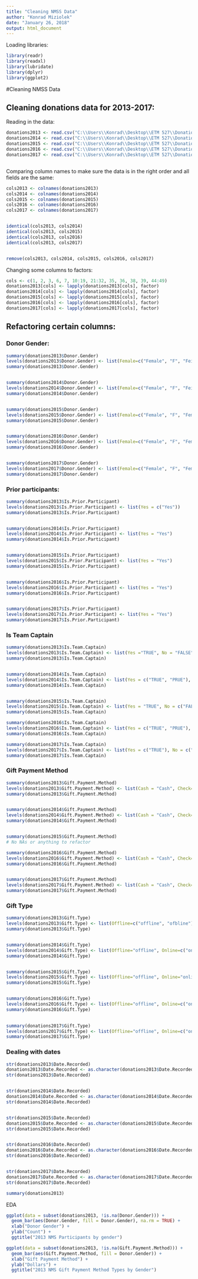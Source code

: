 ---
title: "Cleaning NMSS Data"
author: "Konrad Miziolek"
date: "January 26, 2018"
output: html_document
---

Loading libraries: 
```{r}
library(readr)
library(readxl)
library(lubridate)
library(dplyr)
library(ggplot2)
```

#Cleaning NMSS Data

## Cleaning donations data for 2013-2017: 

Reading in the data:

```{r}
donations2013 <- read.csv("C:\\Users\\Konrad\\Desktop\\ETM 527\\Donations\\2013 Bike Donations.csv")
donations2014 <- read.csv("C:\\Users\\Konrad\\Desktop\\ETM 527\\Donations\\2014 Bike Donations.csv")
donations2015 <- read.csv("C:\\Users\\Konrad\\Desktop\\ETM 527\\Donations\\2015 Bike Donations.csv")
donations2016 <- read.csv("C:\\Users\\Konrad\\Desktop\\ETM 527\\Donations\\2016 Bike Donations.csv")
donations2017 <- read.csv("C:\\Users\\Konrad\\Desktop\\ETM 527\\Donations\\2017 Bike Donations.csv")



```

Comparing column names to make sure the data is in the right order and all fields are the same: 

```{r}
cols2013 <- colnames(donations2013)
cols2014 <- colnames(donations2014)
cols2015 <- colnames(donations2015)
cols2016 <- colnames(donations2016)
cols2017 <- colnames(donations2017)


identical(cols2013, cols2014)
identical(cols2013, cols2015)
identical(cols2013, cols2016)
identical(cols2013, cols2017)


remove(cols2013, cols2014, cols2015, cols2016, cols2017)
```

Changing some columns to factors: 

```{r}
cols <- c(1, 2, 3, 6, 7, 10:19, 21:32, 35, 36, 38, 39, 44:49)
donations2013[cols] <- lapply(donations2013[cols], factor)
donations2014[cols] <- lapply(donations2014[cols], factor)
donations2015[cols] <- lapply(donations2015[cols], factor)
donations2016[cols] <- lapply(donations2016[cols], factor)
donations2017[cols] <- lapply(donations2017[cols], factor)
```



## Refactoring certain columns: 

### Donor Gender: 

```{r}
summary(donations2013$Donor.Gender)
levels(donations2013$Donor.Gender) <- list(Female=c("Female", "F", "Feiale"), Male=c("Male", "M", "Iale"))
summary(donations2013$Donor.Gender)


summary(donations2014$Donor.Gender)
levels(donations2014$Donor.Gender) <- list(Female=c("Female", "F", "Feiale"), Male=c("Male"))
summary(donations2014$Donor.Gender)


summary(donations2015$Donor.Gender)
levels(donations2015$Donor.Gender) <- list(Female=c("Female", "F", "Femala"), Male=c("Male"))
summary(donations2015$Donor.Gender)


summary(donations2016$Donor.Gender)
levels(donations2016$Donor.Gender) <- list(Female=c("Female", "F", "Femala"), Male=c("Male"))
summary(donations2016$Donor.Gender)


summary(donations2017$Donor.Gender)
levels(donations2017$Donor.Gender) <- list(Female=c("Female", "F", "Femala", "Famale"), Male=c("Male", "M"))
summary(donations2017$Donor.Gender)

```

### Prior participants:

```{r}
summary(donations2013$Is.Prior.Participant)
levels(donations2013$Is.Prior.Participant) <- list(Yes = c("Yes"))
summary(donations2013$Is.Prior.Participant)


summary(donations2014$Is.Prior.Participant)
levels(donations2014$Is.Prior.Participant) <- list(Yes = "Yes")
summary(donations2014$Is.Prior.Participant)


summary(donations2015$Is.Prior.Participant)
levels(donations2015$Is.Prior.Participant) <- list(Yes = "Yes")
summary(donations2015$Is.Prior.Participant)


summary(donations2016$Is.Prior.Participant)
levels(donations2016$Is.Prior.Participant) <- list(Yes = "Yes")
summary(donations2016$Is.Prior.Participant)


summary(donations2017$Is.Prior.Participant)
levels(donations2017$Is.Prior.Participant) <- list(Yes = "Yes")
summary(donations2017$Is.Prior.Participant)

```


### Is Team Captain

```{r}
summary(donations2013$Is.Team.Captain)
levels(donations2013$Is.Team.Captain) <- list(Yes ="TRUE", No = "FALSE")
summary(donations2013$Is.Team.Captain)


summary(donations2014$Is.Team.Captain)
levels(donations2014$Is.Team.Captain) <- list(Yes = c("TRUE", "PRUE"), No = "FALSE")
summary(donations2014$Is.Team.Captain)


summary(donations2015$Is.Team.Captain)
levels(donations2015$Is.Team.Captain) <- list(Yes = "TRUE", No = c("FALSE", "BALSE"))
summary(donations2015$Is.Team.Captain)

summary(donations2016$Is.Team.Captain)
levels(donations2016$Is.Team.Captain) <- list(Yes = c("TRUE", "PRUE"), No = "FALSE")
summary(donations2016$Is.Team.Captain)

summary(donations2017$Is.Team.Captain)
levels(donations2017$Is.Team.Captain) <- list(Yes = c("TRUE"), No = c("FALSE", "BALSE", "FALSA"))
summary(donations2017$Is.Team.Captain)

```

### Gift Payment Method

```{r}
summary(donations2013$Gift.Payment.Method)
levels(donations2013$Gift.Payment.Method) <- list(Cash = "Cash", Check= "Check", `Credit Card` = "Credit Card")
summary(donations2013$Gift.Payment.Method)


summary(donations2014$Gift.Payment.Method)
levels(donations2014$Gift.Payment.Method) <- list(Cash = "Cash", Check= "Check", `Credit Card` = "Credit Card")
summary(donations2014$Gift.Payment.Method)


summary(donations2015$Gift.Payment.Method)
# No NAs or anything to refactor

summary(donations2016$Gift.Payment.Method)
levels(donations2016$Gift.Payment.Method) <- list(Cash = "Cash", Check= "Check", `Credit Card` = c("Credit Card", "Credit Car"))
summary(donations2016$Gift.Payment.Method)


summary(donations2017$Gift.Payment.Method)
levels(donations2017$Gift.Payment.Method) <- list(Cash = "Cash", Check= "Check", `Credit Card` = c("Credit Card", "Credit Car"))
summary(donations2017$Gift.Payment.Method)


```

### Gift Type

```{r}
summary(donations2013$Gift.Type)
levels(donations2013$Gift.Type) <- list(Offline=c("offline", "ofbline"), Online="online")
summary(donations2013$Gift.Type)


summary(donations2014$Gift.Type)
levels(donations2014$Gift.Type) <- list(Offline="offline", Online=c("online", "ojline"))
summary(donations2014$Gift.Type)


summary(donations2015$Gift.Type)
levels(donations2015$Gift.Type) <- list(Offline="offline", Online="online")
summary(donations2015$Gift.Type)


summary(donations2016$Gift.Type)
levels(donations2016$Gift.Type) <- list(Offline="offline", Online=c("online", "onhine", "onlina"))
summary(donations2016$Gift.Type)
             

summary(donations2017$Gift.Type)
levels(donations2017$Gift.Type) <- list(Offline="offline", Online=c("online", "ojline", "onlina"))
summary(donations2017$Gift.Type)

```

### Dealing with dates

```{r}
str(donations2013$Date.Recorded)
donations2013$Date.Recorded <- as.character(donations2013$Date.Recorded)
str(donations2013$Date.Recorded)


str(donations2014$Date.Recorded)
donations2014$Date.Recorded <- as.character(donations2014$Date.Recorded)
str(donations2014$Date.Recorded)


str(donations2015$Date.Recorded)
donations2015$Date.Recorded <- as.character(donations2015$Date.Recorded)
str(donations2015$Date.Recorded)


str(donations2016$Date.Recorded)
donations2016$Date.Recorded <- as.character(donations2016$Date.Recorded)
str(donations2016$Date.Recorded)


str(donations2017$Date.Recorded)
donations2017$Date.Recorded <- as.character(donations2017$Date.Recorded)
str(donations2017$Date.Recorded)

```





```{r}
summary(donations2013)
```










EDA

```{r}
ggplot(data = subset(donations2013, !is.na(Donor.Gender))) + 
  geom_bar(aes(Donor.Gender, fill = Donor.Gender), na.rm = TRUE) + 
  xlab("Donor Gender") + 
  ylab("Count") + 
  ggtitle("2013 NMS Participants by gender")

ggplot(data = subset(donations2013, !is.na(Gift.Payment.Method))) + 
  geom_bar(aes(Gift.Payment.Method, fill = Donor.Gender)) + 
  xlab("Gift Payment Method") + 
  ylab("Dollars") + 
  ggtitle("2013 NMS Gift Payment Method Types by Gender")



```





